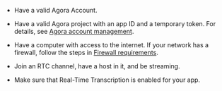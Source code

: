 - Have a valid <Link to="{{Global.AGORA_CONSOLE_URL}}">Agora Account</Link>.

- Have a valid Agora project with an app ID and a temporary token. For details, see [Agora account management](manage-agora-account).

- Have a computer with access to the internet. If your network has a firewall, follow the steps in [Firewall requirements](../reference/firewall).

- Join an RTC channel, have a host in it, and be streaming.

- Make sure that Real-Time Transcription is enabled for your app.